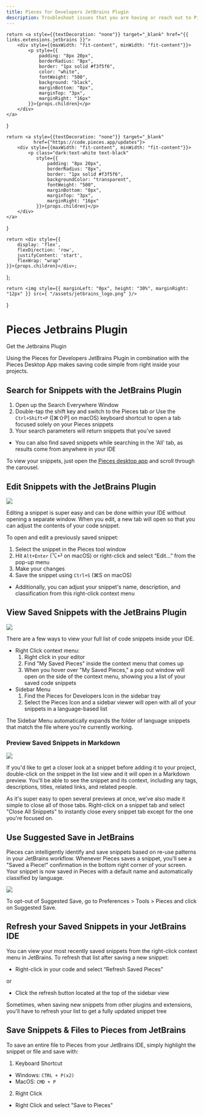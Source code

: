 ```yaml
---
title: Pieces for Developers JetBrains Plugin
description: Troubleshoot issues that you are having or reach out to Pieces support to get assistance with the Pieces for Developers JetBrains Plugin
---
```


<link rel="canonical" href="https://docs.pieces.app/extensions-plugins/jetbrains" />

    return <a style={{textDecoration: "none"}} target="_blank" href="{{ links.extensions.jetbrains }}">
        <div style={{maxWidth: "fit-content", minWidth: "fit-content"}}>
            <p style={{
                padding: "8px 20px",
                borderRadius: "8px",
                border: "1px solid #f3f5f6",
                color: "white",
                fontWeight: "500",
                background: "black",
                marginBottom: "8px",
                marginTop: "3px",
                marginRight: "16px"
            }}>{props.children}</p>
        </div>
    </a>
}

    return <a style={{textDecoration: "none"}} target="_blank"
              href={"https://code.pieces.app/updates"}>
        <div style={{maxWidth: "fit-content", minWidth: "fit-content"}}>
            <p class="dark:text-white text-black"
               style={{
                   padding: "8px 20px",
                   borderRadius: "8px",
                   border: "1px solid #f3f5f6",
                   backgroundColor: "transparent",
                   fontWeight: "500",
                   marginBottom: "8px",
                   marginTop: "3px",
                   marginRight: "16px"
               }}>{props.children}</p>
        </div>
    </a>
}

    return <div style={{
        display: 'flex',
        flexDirection: 'row',
        justifyContent: 'start',
        flexWrap: "wrap"
    }}>{props.children}</div>;
};

    return <img style={{ marginLeft: "0px", height: "30%", marginRight: "12px" }} src={ "/assets/jetbrains_logo.png" }/>
}

<GridFlexRow>
    <h1>Pieces Jetbrains Plugin</h1>
</GridFlexRow>

<GridFlexRow>
    <InstallButton>Get the Jetbrains Plugin</InstallButton>
    <ReleasePill children="Current Version: {{ versions.jetbrains }}"></ReleasePill>
</GridFlexRow>

Using the Pieces for Developers JetBrains Plugin in combination with the Pieces Desktop App makes saving code simple from right inside your projects.

## Search for Snippets with the JetBrains Plugin

1. Open up the Search Everywhere Window
2. Double-tap the shift key and switch to the Pieces tab _or_ Use the ```Ctrl+Shift+P``` (\[⌘⇧P\] on macOS) keyboard shortcut to open a tab focused solely on your Pieces snippets
3. Your search parameters will return snippets that you've saved
 - You can also find saved snippets while searching in the 'All' tab, as results come from anywhere in your IDE

To view your snippets, just open the <a target="_blank" href="https://docs.pieces.app/overview">Pieces desktop app</a> and scroll through the carousel.

## Edit Snippets with the JetBrains Plugin
<Image zoom src="https://storage.googleapis.com/pieces_static_resources/jetbrains_marketplace/gifs/EDIT_SNIPPET_JETBRAINS.gif" />

Editing a snippet is super easy and can be done within your IDE without opening a separate window. When you edit, a new tab will open so that you can adjust the contents of your code snippet.

To open and edit a previously saved snippet:
1. Select the snippet in the Pieces tool window
2. Hit ```Alt+Enter``` (⌥⏎ on macOS) or right-click and select “Edit…” from the pop-up menu
3. Make your changes
4. Save the snippet using ```Ctrl+S``` (⌘S on macOS)
  - Additionally, you can adjust your snippet's name, description, and classification from this right-click context menu

## View Saved Snippets with the JetBrains Plugin

<Image zoom src="https://storage.googleapis.com/pieces_static_resources/jetbrains_marketplace/gifs/TREE_VIEW_JETBRAINS.gif" />

There are a few ways to view your full list of code snippets inside your IDE.
- Right Click context menu:
  1. Right click in your editor
  2. Find "My Saved Pieces" inside the context menu that comes up
  3. When you hover over "My Saved Pieces," a pop out window will open on the side of the context menu, showing you a list of your saved code snippets
- Sidebar Menu
  1. Find the Pieces for Developers Icon in the sidebar tray
  2. Select the Pieces Icon and a sidebar viewer will open with all of your snippets in a language-based list

The Sidebar Menu automatically expands the folder of language snippets that match the file where you're currently working.

### Preview Saved Snippets in Markdown
<Image zoom src="https://storage.googleapis.com/pieces_static_resources/jetbrains_marketplace/gifs/SMARTDESCRIPTIONS_JETBRAINS.gif" />

If you'd like to get a closer look at a snippet before adding it to your project, double-click on the snippet in the list view and it will open in a Markdown preview. You'll be able to see the snippet and its context, including any tags, descriptions, titles, related links, and related people.

As it's super easy to open several previews at once, we've also made it simple to close all of those tabs. Right-click on a snippet tab and select "Close All Snippets" to instantly close every snippet tab except for the one you're focused on.

## Use Suggested Save in JetBrains
Pieces can intelligently identify and save snippets based on re-use patterns in your JetBrains workflow. Whenever Pieces saves a snippet, you'll see a "Saved a Piece!" confirmation in the bottom right corner of your screen. Your snippet is now saved in Pieces with a default name and automatically classified by language.

<Image zoom src="https://storage.googleapis.com/pieces_static_resources/jetbrains_marketplace/gifs/SUGGESTED_SNIPPETS_JETBRAINS.gif" />

To opt-out of Suggested Save, go to Preferences > Tools > Pieces and click on Suggested Save.

## Refresh your Saved Snippets in your JetBrains IDE
You can view your most recently saved snippets from the right-click context menu in JetBrains. To refresh that list after saving a new snippet:
- Right-click in your code and select “Refresh Saved Pieces”

or

- Click the refresh button located at the top of the sidebar view

Sometimes, when saving new snippets from other plugins and extensions, you'll have to refresh your list to get a fully updated snippet tree

## Save Snippets & Files to Pieces from JetBrains
To save an entire file to Pieces from your JetBrains IDE, simply highlight the snippet or file and save with:
1. Keyboard Shortcut
 - Windows: ```CTRL + P(x2)```
 - MacOS: ```CMD + P```
2. Right Click
 - Right Click and select "Save to Pieces"
